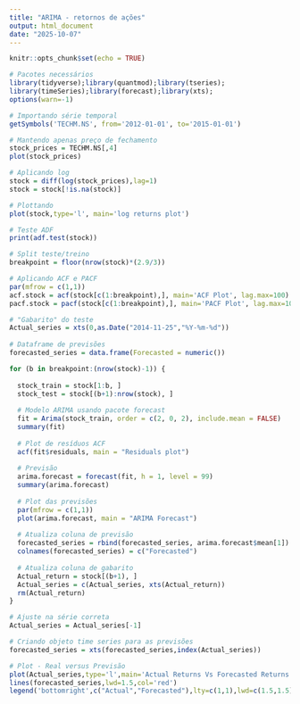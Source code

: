 ---
title: "ARIMA - retornos de ações"
output: html_document
date: "2025-10-07"
---

```{r setup, include=FALSE}
knitr::opts_chunk$set(echo = TRUE)
```

```{r}
# Pacotes necessários
library(tidyverse);library(quantmod);library(tseries);
library(timeSeries);library(forecast);library(xts);
options(warn=-1)
```

```{r}
# Importando série temporal
getSymbols('TECHM.NS', from='2012-01-01', to='2015-01-01')

# Mantendo apenas preço de fechamento
stock_prices = TECHM.NS[,4]
plot(stock_prices)
```
```{r}
# Aplicando log
stock = diff(log(stock_prices),lag=1)
stock = stock[!is.na(stock)]

# Plottando 
plot(stock,type='l', main='log returns plot')
```

```{r}
# Teste ADF
print(adf.test(stock))
```

```{r}
# Split teste/treino
breakpoint = floor(nrow(stock)*(2.9/3))
```

```{r}
# Aplicando ACF e PACF
par(mfrow = c(1,1))
acf.stock = acf(stock[c(1:breakpoint),], main='ACF Plot', lag.max=100)
pacf.stock = pacf(stock[c(1:breakpoint),], main='PACF Plot', lag.max=100)
```

```{r}
# "Gabarito" do teste
Actual_series = xts(0,as.Date("2014-11-25","%Y-%m-%d"))
 
# Dataframe de previsões
forecasted_series = data.frame(Forecasted = numeric())

for (b in breakpoint:(nrow(stock)-1)) {
  
  stock_train = stock[1:b, ]
  stock_test = stock[(b+1):nrow(stock), ]
  
  # Modelo ARIMA usando pacote forecast
  fit = Arima(stock_train, order = c(2, 0, 2), include.mean = FALSE)
  summary(fit)
  
  # Plot de resíduos ACF
  acf(fit$residuals, main = "Residuals plot")
  
  # Previsão
  arima.forecast = forecast(fit, h = 1, level = 99)
  summary(arima.forecast)
  
  # Plot das previsões
  par(mfrow = c(1,1))
  plot(arima.forecast, main = "ARIMA Forecast")
  
  # Atualiza coluna de previsão
  forecasted_series = rbind(forecasted_series, arima.forecast$mean[1])
  colnames(forecasted_series) = c("Forecasted")
  
  # Atualiza coluna de gabarito
  Actual_return = stock[(b+1), ]
  Actual_series = c(Actual_series, xts(Actual_return))
  rm(Actual_return)
}
```


```{r}
# Ajuste na série correta
Actual_series = Actual_series[-1]

# Criando objeto time series para as previsões
forecasted_series = xts(forecasted_series,index(Actual_series))

# Plot - Real versus Previsão
plot(Actual_series,type='l',main='Actual Returns Vs Forecasted Returns')
lines(forecasted_series,lwd=1.5,col='red')
legend('bottomright',c("Actual","Forecasted"),lty=c(1,1),lwd=c(1.5,1.5),col=c('black','red'))
```
